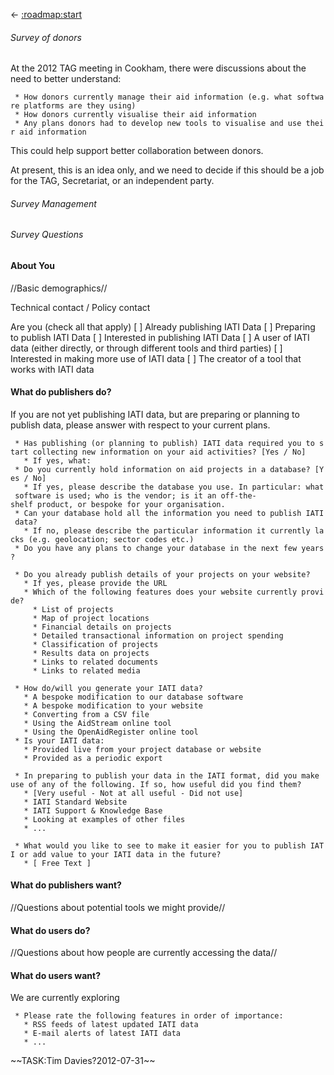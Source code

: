 <- [[:roadmap:start]]

====== Survey of donors ======

At the 2012 TAG meeting in Cookham, there were discussions about the need to better understand:

  * How donors currently manage their aid information (e.g. what software platforms are they using)
  * How donors currently visualise their aid information
  * Any plans donors had to develop new tools to visualise and use their aid information

This could help support better collaboration between donors.

At present, this is an idea only, and we need to decide if this should be a job for the TAG, Secretariat, or an independent party. 

====== Survey Management ====== 

====== Survey Questions ====== 

==== About You ====

//Basic demographics//


Technical contact / Policy contact



Are you (check all that apply)
[ ] Already publishing IATI Data
[ ] Preparing to publish IATI Data
[ ] Interested in publishing IATI Data
[ ] A user of IATI data (either directly, or through different tools and third parties)
[ ] Interested in making more use of IATI data
[ ] The creator of a tool that works with IATI data

==== What do publishers do? ====

If you are not yet publishing IATI data, but are preparing or planning to publish data, please answer with respect to your current plans. 

  * Has publishing (or planning to publish) IATI data required you to start collecting new information on your aid activities? [Yes / No]
    * If yes, what:
  * Do you currently hold information on aid projects in a database? [Yes / No]
    * If yes, please describe the database you use. In particular: what software is used; who is the vendor; is it an off-the-shelf product, or bespoke for your organisation.
  * Can your database hold all the information you need to publish IATI data?
    * If no, please describe the particular information it currently lacks (e.g. geolocation; sector codes etc.) 
  * Do you have any plans to change your database in the next few years?

  * Do you already publish details of your projects on your website?
    * If yes, please provide the URL
    * Which of the following features does your website currently provide?
      * List of projects
      * Map of project locations
      * Financial details on projects
      * Detailed transactional information on project spending
      * Classification of projects
      * Results data on projects
      * Links to related documents
      * Links to related media

  * How do/will you generate your IATI data?
    * A bespoke modification to our database software
    * A bespoke modification to your website
    * Converting from a CSV file
    * Using the AidStream online tool
    * Using the OpenAidRegister online tool
  * Is your IATI data:
    * Provided live from your project database or website
    * Provided as a periodic export

  * In preparing to publish your data in the IATI format, did you make use of any of the following. If so, how useful did you find them?
    * [Very useful - Not at all useful - Did not use]
    * IATI Standard Website
    * IATI Support & Knowledge Base
    * Looking at examples of other files
    * ...

  * What would you like to see to make it easier for you to publish IATI or add value to your IATI data in the future?
    * [ Free Text ]
 
==== What do publishers want? ====

//Questions about potential tools we might provide//

==== What do users do? ====

//Questions about how people are currently accessing the data//
==== What do users want? ====

We are currently exploring 

  * Please rate the following features in order of importance:
    * RSS feeds of latest updated IATI data
    * E-mail alerts of latest IATI data
    * ...



~~TASK:Tim Davies?2012-07-31~~


